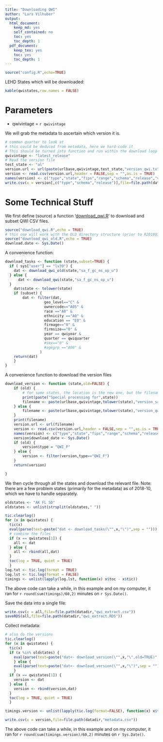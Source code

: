 ```yaml
---
title: "Downloading QWI"
author: "Lars Vilhuber"
output:
  html_document:
    keep_md: yes
    self_contained: no
    toc: yes
    toc_depth: 1
  pdf_document:
    keep_tex: yes
    toc: yes
    toc_depth: 1
---
```




```r
source("config.R",echo=TRUE)
```
LEHD States which will be downloaded:
```r
kable(qwistates,row.names = FALSE)
```

# Parameters

- qwivintage = `r qwivintage`

We will grab the metadata to ascertain which version it is.

```r
# common quarter to look at
# this could be deduced from metadata, here we hard-code it
# This should be turned into function and run within the download loop
qwivintage <- "latest_release"
# Read the version file
test_state <- "al"
version.url <- url(paste(urlbase,qwivintage,test_state,"version_qwi.txt",sep="/"))
version <- read.csv(version.url,header = FALSE,sep = "",as.is = TRUE)
names(version) <- c("type","state","fips","range","schema","release","vintage")
write.csv(x = version[,c("type","schema","release")],file=file.path(datadir,"metadata.csv"))
```

# Some Technical Stuff

We first define (source) a function '[download_qwi.R](download_qwi.R)' to download and subset QWI CSV files.
```r
source("download_qwi.R",echo = TRUE)
# this one will work with the OLD directory structure (prior to R2018Q3)
source("download_qwi_old.R",echo = TRUE)
download.date <- Sys.Date()
```
A convenience function:
```r
download_tasks <- function (state,subset=TRUE) {
  if ( sys["user"] == "lv39") {
    dat <- download_qwi_old(state,"sa_f_gc_ns_op_u")
  } else {
	  dat <- download_qwi(state,"sa_f_gc_ns_op_u")
  }
	dat$state <- tolower(state)
    if (subset) {
    	dat <- filter(dat,
    			  geo_level=="C" &
                  ownercode=="A05" &
                  race =="A0" &
                  ethnicity =="A0" &
                  education == "E0" &
                  firmage=="0" &
                  firmsize=="0" &
                  year == qwiyear &
                  quarter == qwiquarter
                  #sex=="0" &
                  #agegrp =="A00" &
                )
    return(dat)
    }
}
```
A convenience function to download the version files
```r

download_version <- function (state,old=FALSE) {
	if (old) {
		# for some states, the location is the new one, but the filename is the old one
		print(paste("Special processing for",state))
		filename <- paste(urlbase,qwivintage,tolower(state),"version_sa_f.txt",sep="/")
	} else {
		filename <- paste(urlbase,qwivintage,tolower(state),"version_qwi.txt",sep="/")
	}
	print(filename)
	version.url <- url(filename)
    version <- read.csv(version.url,header = FALSE,sep = "",as.is = TRUE)
    names(version) <- c("type","state","fips","range","schema","release","vintage")
    version$download_date <- Sys.Date()
    if (old) {
    	version$type = "QWI_F"
    } else {
    	version <- filter(version,type=="QWI_F")
    }
    return(version)

}

```

We then cycle through all the states and download the relevant file. Note: there are a few problem states (primarily for the metadata) as of 2018-10, which we have to handle separately.
```r
oldstates <- "AK FL SD"
oldstates <- unlist(strsplit(oldstates," "))

```

```r
tic.clearlog()
for (x in qwistates) {
  tic(x)
  eval(parse(text=paste("dat <- download_tasks(\"",x,"\")",sep = "")))
  # combine the files
  if (x == qwistates[1]) {
  	all <- dat
  } else {
  	all <- rbind(all,dat)
  }
  toc(log = TRUE, quiet = TRUE)
  }
log.txt <- tic.log(format = TRUE)
log.lst <- tic.log(format = FALSE)
timings <- unlist(lapply(log.lst, function(x) x$toc - x$tic))
```
The above code can take a while, in this example and on my computer, it ran for `r round(sum(timings)/60,2)` minutes on `r Sys.Date()`.

Save the data into a single file:
```r
write.csv(x = all,file=file.path(datadir,"qwi_extract.csv"))
saveRDS(all,file=file.path(datadir,"qwi_extract.RDS"))
```
Collect metadata:
```r
# also do the versions
tic.clearlog()
for (x in qwistates) {
  tic(x)
  if (x %in% oldstates) {
  	eval(parse(text=paste("dat<- download_version(\"",x,"\",old=TRUE)",sep = "")))
    } else {
    eval(parse(text=paste("dat<- download_version(\"",x,"\")",sep = "")))
    }
  if (x == qwistates[1]) {
  	version <- dat
  } else {
  	version <- rbind(version,dat)
  }
  toc(log = TRUE, quiet = TRUE)
  }

timings.version <- unlist(lapply(tic.log(format=FALSE), function(x) x$toc - x$tic))

write.csv(x = version,file=file.path(datadir,"metadata.csv"))
```
The above code can take a while, in this example and on my computer, it ran for `r round(sum(timings.version)/60,2)` minutes on `r Sys.Date()`.

